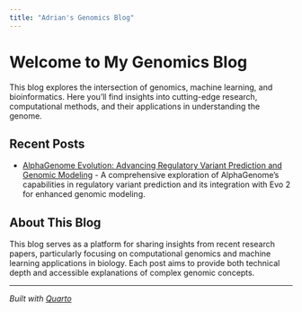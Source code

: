 ```yaml
---
title: "Adrian's Genomics Blog"
---
```


# Welcome to My Genomics Blog

This blog explores the intersection of genomics, machine learning, and bioinformatics. Here you'll find insights into cutting-edge research, computational methods, and their applications in understanding the genome.

## Recent Posts

- [AlphaGenome Evolution: Advancing Regulatory Variant Prediction and Genomic Modeling](blog-posts/alphagenome-evolution-genomic-modeling.html) - A comprehensive exploration of AlphaGenome's capabilities in regulatory variant prediction and its integration with Evo 2 for enhanced genomic modeling.

## About This Blog

This blog serves as a platform for sharing insights from recent research papers, particularly focusing on computational genomics and machine learning applications in biology. Each post aims to provide both technical depth and accessible explanations of complex genomic concepts.

---

*Built with [Quarto](https://quarto.org/)*
